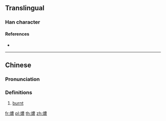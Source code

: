 {{character info/new}}
{{also|㶶}}
==Translingual==

===Han character===
{{Han char|rn=86|rad=火|as=13|sn=17|four=|canj=FTWV|ids=⿰火農}}

====References====
* {{Han ref|kx=0685.201|hdz=32240.181|uh=71F6|ud=29174}}

----

==Chinese==
{{zh-forms|s=㶶}}

===Pronunciation===
{{zh-pron
|c=nung1
|cat=a
}}

===Definitions===
{{zh-hanzi}}

# {{lb|zh|Cantonese}} [[burnt]] {{gloss|esp. of food}}

[[fr:燶]]
[[pl:燶]]
[[th:燶]]
[[zh:燶]]